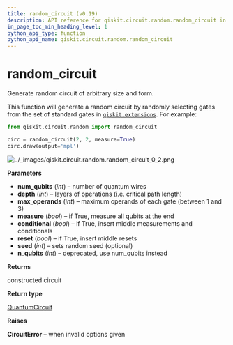 ```yaml
---
title: random_circuit (v0.19)
description: API reference for qiskit.circuit.random.random_circuit in qiskit v0.19
in_page_toc_min_heading_level: 1
python_api_type: function
python_api_name: qiskit.circuit.random.random_circuit
---
```


<span id="random-circuit" />

# random\_circuit

<Function id="qiskit.circuit.random.random_circuit" isDedicatedPage={true} github="https://github.com/qiskit/qiskit/tree/stable/0.14/qiskit/circuit/random/utils.py" signature="random_circuit(num_qubits, depth, max_operands=3, measure=False, conditional=False, reset=False, seed=None, *, n_qubits=None)">
  Generate random circuit of arbitrary size and form.

  This function will generate a random circuit by randomly selecting gates from the set of standard gates in [`qiskit.extensions`](extensions#module-qiskit.extensions "qiskit.extensions"). For example:

  ```python
  from qiskit.circuit.random import random_circuit

  circ = random_circuit(2, 2, measure=True)
  circ.draw(output='mpl')
  ```

  ![../\_images/qiskit.circuit.random.random\_circuit\_0\_2.png](/docs/images/api/qiskit/0.19/qiskit.circuit.random.random_circuit_0_2.avif)

  **Parameters**

  *   **num\_qubits** (*int*) – number of quantum wires
  *   **depth** (*int*) – layers of operations (i.e. critical path length)
  *   **max\_operands** (*int*) – maximum operands of each gate (between 1 and 3)
  *   **measure** (*bool*) – if True, measure all qubits at the end
  *   **conditional** (*bool*) – if True, insert middle measurements and conditionals
  *   **reset** (*bool*) – if True, insert middle resets
  *   **seed** (*int*) – sets random seed (optional)
  *   **n\_qubits** (*int*) – deprecated, use num\_qubits instead

  **Returns**

  constructed circuit

  **Return type**

  [QuantumCircuit](qiskit.circuit.QuantumCircuit "qiskit.circuit.QuantumCircuit")

  **Raises**

  **CircuitError** – when invalid options given
</Function>

